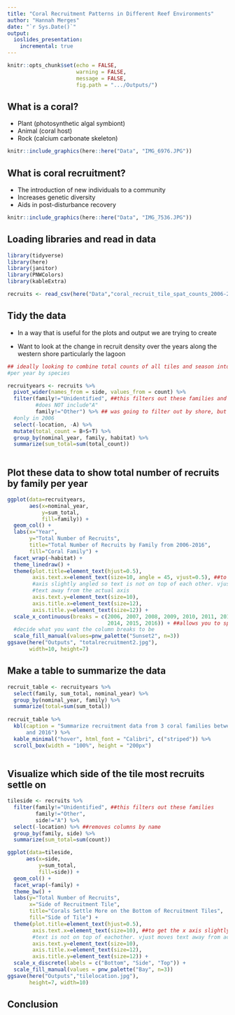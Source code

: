 ```yaml
---
title: "Coral Recruitment Patterns in Different Reef Environments"
author: "Hannah Merges"
date: "`r Sys.Date()`"
output: 
  ioslides_presentation: 
    incremental: true
---
```


```r
knitr::opts_chunk$set(echo = FALSE, 
                      warning = FALSE, 
                      message = FALSE, 
                      fig.path = ".../Outputs/")
```

## What is a coral? 
- Plant (photosynthetic algal symbiont)
- Animal (coral host) 
- Rock (calcium carbonate skeleton)

```r
knitr::include_graphics(here::here("Data", "IMG_6976.JPG"))
```

## What is coral recruitment? 
- The introduction of new individuals to a community 
- Increases genetic diversity 
- Aids in post-disturbance recovery 

```r
knitr::include_graphics(here::here("Data", "IMG_7536.JPG"))
```

## Loading libraries and read in data  
```r
library(tidyverse)
library(here)
library(janitor)
library(PNWColors)
library(kableExtra)

recruits <- read_csv(here("Data","coral_recruit_tile_spat_counts_2006-2016_20180626.csv"))
```

## Tidy the data 
- In a way that is useful for the plots and output we are trying to create  

- Want to look at the change in recruit density over the years along the western 
shore particularly the lagoon 

```r
## ideally looking to combine total counts of all tiles and season into one count 
#per year by species 

recruityears <- recruits %>%
  pivot_wider(names_from = side, values_from = count) %>% 
  filter(family!="Unidentified", ##this filters out these families and says side 
         #does NOT include"A"
         family!="Other") %>% ## was going to filter out by shore, but "west" is
  #only in 2006 
  select(-location, -A) %>%
  mutate(total_count = B+S+T) %>% 
  group_by(nominal_year, family, habitat) %>% 
  summarize(sum_total=sum(total_count))
  
```

## Plot these data to show total number of recruits by family per year 

```r
ggplot(data=recruityears, 
       aes(x=nominal_year, 
           y=sum_total, 
           fill=family)) + 
  geom_col() + 
  labs(x="Year", 
       y="Total Number of Recruits", 
       title="Total Number of Recruits by Family from 2006-2016", 
       fill="Coral Family") + 
  facet_wrap(~habitat) + 
  theme_linedraw() + 
  theme(plot.title=element_text(hjust=0.5),
        axis.text.x=element_text(size=10, angle = 45, vjust=0.5), ##to get the x 
        #axis slightly angled so text is not on top of each other. vjust moves 
        #text away from the actual axis 
        axis.text.y=element_text(size=10), 
        axis.title.x=element_text(size=12),
        axis.title.y=element_text(size=12)) +
  scale_x_continuous(breaks = c(2006, 2007, 2008, 2009, 2010, 2011, 2012, 2013, 
                                2014, 2015, 2016)) + ##allows you to specifically 
  #decide what you want the column breaks to be 
  scale_fill_manual(values=pnw_palette("Sunset2", n=3))
ggsave(here("Outputs", "totalrecruitment2.jpg"), 
       width=10, height=7)
```

## Make a table to summarize the data 
```r

recruit_table <- recruityears %>% 
  select(family, sum_total, nominal_year) %>% 
  group_by(nominal_year, family) %>% 
  summarize(total=sum(sum_total))
  
recruit_table %>% 
  kbl(caption = "Summarize recruitment data from 3 coral families between 2006 
      and 2016") %>% 
  kable_minimal("hover", html_font = "Calibri", c("striped")) %>% 
  scroll_box(width = "100%", height = "200px") 
  
```

## Visualize which side of the tile most recruits settle on 
```r
tileside <- recruits %>% 
  filter(family!="Unidentified", ##this filters out these families 
         family!="Other", 
         side!="A") %>% 
  select(-location) %>% ##removes columns by name
  group_by(family, side) %>% 
  summarize(sum_total=sum(count))

ggplot(data=tileside,
      aes(x=side, 
          y=sum_total, 
          fill=side)) + 
  geom_col() + 
  facet_wrap(~family) + 
  theme_bw() + 
  labs(y="Total Number of Recruits", 
       x="Side of Recruitment Tile", 
       title="Corals Settle More on the Bottom of Recruitment Tiles",
       fill="Side of Tile") + 
  theme(plot.title=element_text(hjust=0.5),
        axis.text.x=element_text(size=10), ##to get the x axis slightly angled so 
        #text is not on top of eachother. vjust moves text away from actual axis 
        axis.text.y=element_text(size=10), 
        axis.title.x=element_text(size=12),
        axis.title.y=element_text(size=12)) + 
  scale_x_discrete(labels = c("Bottom", "Side", "Top")) + 
  scale_fill_manual(values = pnw_palette("Bay", n=3))
ggsave(here("Outputs","tilelocation.jpg"), 
       height=7, width=10)
```

## Conclusion 
